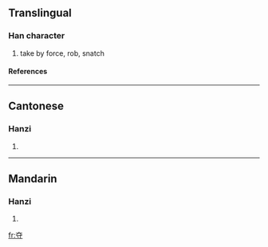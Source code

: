 {{see|奪}}

==Translingual==
===Han character===
{{Han char|rn=37|rad=大|as=03|sn=6|four=|canj=大木戈 (KDI)}}
# take by force, rob, snatch
====References====
{{Han ref|kx=0250.071|hdz=10527.010|uh=593A|ud=22842}}
----
==Cantonese==
===Hanzi===
{{yue-hanzi|jyut=|y=dyut6}}
# {{defn|Cantonese}}
----
==Mandarin==
===Hanzi===
{{cmn-hanzi|tra=奪|pin=[[duó]] (duo2), [[jiá]] (jia2)|wg=to<sup>2</sup>, chia<sup>2</sup>}}
# {{defn|Mandarin}}

[[fr:夺]]